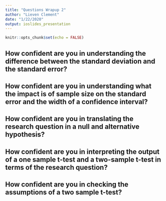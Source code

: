 ```yaml
---
title: "Questions Wrapup 2"
author: "Lieven Clement"
date: "1/22/2020"
output: ioslides_presentation
---
```


```r
knitr::opts_chunk$set(echo = FALSE)
```

## How confident are you in understanding the difference between the standard deviation and the standard error?

## How confident are you in understanding what the impact is of sample size on the standard error and the width of a confidence interval?

## How confident are you in translating the research question in a null and alternative hypothesis?

## How confident are you in interpreting the output of a one sample t-test and a two-sample t-test in terms of the research question?

## How confident are you in checking the assumptions of a two sample t-test?

